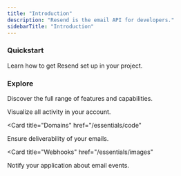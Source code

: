 ```yaml
---
title: "Introduction"
description: "Resend is the email API for developers."
sidebarTitle: "Introduction"
---
```


### Quickstart

Learn how to get Resend set up in your project.

<CardGroup cols={2}>
  <Card title="Node.js Quickstart" icon="code" iconType="thin" href="https://mintlify.com/docs/quickstart">
    
  </Card>
  <Card title="Next.js Quickstart" icon="code" iconType="thin" href="https://mintlify.com/docs/development">
    
  </Card>
  <Card title="Express Quickstart" icon="code" iconType="thin" href="https://mintlify.com/docs/quickstart">
    
  </Card>
  <Card title="PHP Quickstart" icon="php" iconType="thin" href="https://mintlify.com/docs/quickstart">
    
  </Card>
  <Card title="Laravel Quickstart" icon="laravel" iconType="thin" href="https://mintlify.com/docs/settings/global">
    
  </Card>
  <Card title="Python Quickstart" icon="python" iconType="thin" href="https://mintlify.com/docs/api-playground/openapi">
    
  </Card>
  <Card title="Ruby Quickstart" icon="code" iconType="thin" href="https://mintlify.com/docs/quickstart">
    
  </Card>
  <Card title="Rails Quickstart" icon="code" iconType="thin" href="https://mintlify.com/docs/quickstart">
    
  </Card>
  <Card title="Go Quickstart" icon="code" iconType="thin" href="https://mintlify.com/docs/quickstart">
    
  </Card>
  <Card title="Rust Quickstart" icon="rust" iconType="thin" href="https://mintlify.com/docs/quickstart">
    
  </Card>
  <Card title="Elixier Quickstart" icon="code" iconType="thin" href="https://mintlify.com/docs/quickstart">
    
  </Card>
  <Card title="Java Quickstart" icon="java" iconType="thin" href="https://mintlify.com/docs/quickstart">
    
  </Card>
  <Card title=".NET Quickstart" icon="code" iconType="thin" href="https://mintlify.com/docs/quickstart">
    
  </Card>
</CardGroup>

### Explore

Discover the full range of features and capabilities.

<CardGroup cols={3}>

<Card title="Email" href="https://mintlify.com/docs/quickstart">
  Visualize all activity in your account.
</Card>

<Card
  title="Domains"
  href="/essentials/code"
>
  Ensure deliverability of your emails.
</Card>

<Card
  title="Webhooks"
  href="/essentials/images"
>
  Notify your application about email events.
</Card>

</CardGroup>
